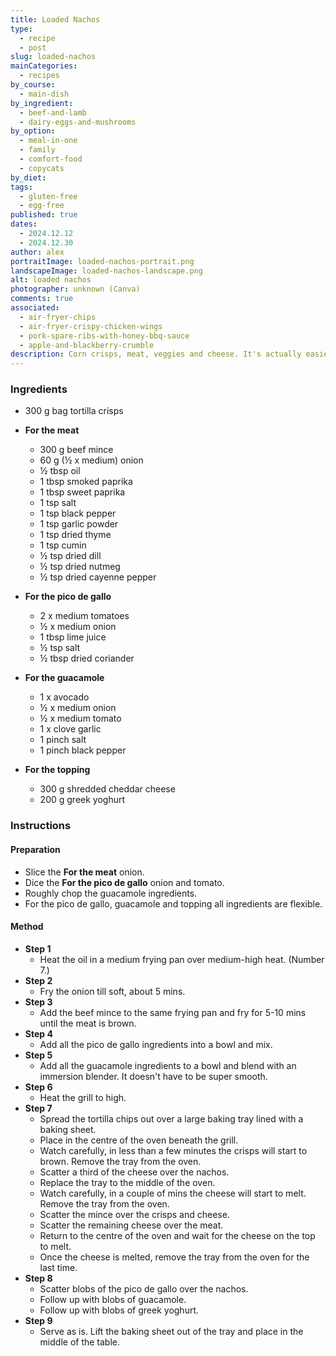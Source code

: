 ```yaml
---
title: Loaded Nachos
type:
  - recipe
  - post
slug: loaded-nachos
mainCategories:
  - recipes
by_course:
  - main-dish
by_ingredient:
  - beef-and-lamb
  - dairy-eggs-and-mushrooms
by_option:
  - meal-in-one
  - family
  - comfort-food
  - copycats
by_diet:
tags:
  - gluten-free
  - egg-free
published: true
dates:
  - 2024.12.12
  - 2024.12.30
author: alex
portraitImage: loaded-nachos-portrait.png
landscapeImage: loaded-nachos-landscape.png
alt: loaded nachos
photographer: unknown (Canva)
comments: true
associated:
  - air-fryer-chips
  - air-fryer-crispy-chicken-wings
  - pork-spare-ribs-with-honey-bbq-sauce
  - apple-and-blackberry-crumble
description: Corn crisps, meat, veggies and cheese. It's actually easier to make than it looks, many ingredients are repeated and just need chopping. Feeds more than 4 people, probably 6 or more.
---
```


<Ingredients>

### Ingredients

- 300 g bag tortilla crisps

- **For the meat**

  - 300 g beef mince
  - 60 g (½ x medium) onion
  - ½ tbsp oil
  - 1 tbsp smoked paprika
  - 1 tbsp sweet paprika
  - 1 tsp salt
  - 1 tsp black pepper
  - 1 tsp garlic powder
  - 1 tsp dried thyme
  - 1 tsp cumin
  - ½ tsp dried dill
  - ½ tsp dried nutmeg
  - ½ tsp dried cayenne pepper

- **For the pico de gallo**

  - 2 x medium tomatoes
  - ½ x medium onion
  - 1 tbsp lime juice
  - ½ tsp salt
  - ½ tbsp dried coriander

- **For the guacamole**

  - 1 x avocado
  - ½ x medium onion
  - ½ x medium tomato
  - 1 x clove garlic
  - 1 pinch salt
  - 1 pinch black pepper

- **For the topping**
  - 300 g shredded cheddar cheese
  - 200 g greek yoghurt

</Ingredients>

<Instructions>

### Instructions

#### Preparation

- Slice the **For the meat** onion.
- Dice the **For the pico de gallo** onion and tomato.
- Roughly chop the guacamole ingredients.
- For the pico de gallo, guacamole and topping all ingredients are flexible.

#### Method

- **Step 1**
  - Heat the oil in a medium frying pan over medium-high heat. (Number 7.)
- **Step 2**
  - Fry the onion till soft, about 5 mins.
- **Step 3**
  - Add the beef mince to the same frying pan and fry for 5-10 mins until the meat is brown.
- **Step 4**
  - Add all the pico de gallo ingredients into a bowl and mix.
- **Step 5**
  - Add all the guacamole ingredients to a bowl and blend with an immersion blender. It doesn't have to be super smooth.
- **Step 6**
  - Heat the grill to high.
- **Step 7**
  - Spread the tortilla chips out over a large baking tray lined with a baking sheet.
  - Place in the centre of the oven beneath the grill.
  - Watch carefully, in less than a few minutes the crisps will start to brown. Remove the tray from the oven.
  - Scatter a third of the cheese over the nachos.
  - Replace the tray to the middle of the oven.
  - Watch carefully, in a couple of mins the cheese will start to melt. Remove the tray from the oven.
  - Scatter the mince over the crisps and cheese.
  - Scatter the remaining cheese over the meat.
  - Return to the centre of the oven and wait for the cheese on the top to melt.
  - Once the cheese is melted, remove the tray from the oven for the last time.
- **Step 8**
  - Scatter blobs of the pico de gallo over the nachos.
  - Follow up with blobs of guacamole.
  - Follow up with blobs of greek yoghurt.
- **Step 9**
  - Serve as is. Lift the baking sheet out of the tray and place in the middle of the table.

</Instructions>
